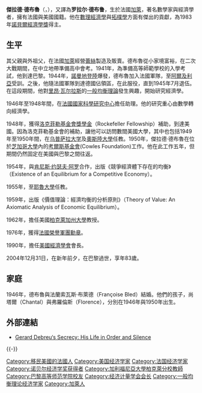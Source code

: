 {{noteTA
|G1=People
}}
{{unreferenced|time=2012-01-03T02:04:28+00:00}}
{{Infobox scientist
| name              = 傑拉德·德布魯<br>（Gérard Debreu） {{Nobel icon|1983年诺贝尔經濟学奖|诺贝尔經濟学奖}}
| image             = Debreu, Gérard (1921-2004).jpeg
| image_size        = 
| caption           = 
| birth_date        = {{birth date|1921|7|4}}
| birth_place       = {{FRA}}[[加萊|加萊]]
| death_date        = {{death date and age|2004|12|31|1921|7|4}}
| death_place       = {{FRA}}[[巴黎|巴黎]]
| residence         = {{FRA}}巴黎
| nationality       = {{FRA}}
| fields            = [[經濟學|經濟學]]
| workplaces        =  
| alma_mater        = [[巴黎高等师范学院|巴黎高等师范学院]]
| doctoral_advisor  = 
| doctoral_students = 
| known_for         = 
| awards            = [[諾貝爾經濟學獎|諾貝爾經濟學獎]] (1983)
}}

'''傑拉德·德布魯'''（{{lang-fr|Gérard Debreu}}，{{bd|1921年|7月4日|2004年|12月31日|catIdx=Debreu, Gérard}}），又譯為'''罗拉尔·德布鲁'''，生於法國[[加萊|加萊]]，著名數學家與經濟學者，擁有法國與美國國籍。他在[[數理經濟學|數理經濟學]]與[[拓樸學|拓樸學]]方面有傑出的貢獻，為1983年[[諾貝爾經濟學獎|諾貝爾經濟學獎]]得主。

==生平==
其父親與外祖父，在法國[[加萊|加萊]]經營[[蕾絲|蕾絲]]製造及販賣。德布魯從小家境富裕，在二次大戰期間，在中立地帶準備高中會考。1941年，為準備高等師範學校的入學考試，他到達巴黎。1944年，[[諾曼地登陸|諾曼地登陸]]爆發，德布魯加入法國軍隊，至[[阿爾及利亞|阿爾及利亞]]受訓。之後，他隨法國軍隊到達德國佔領區，在此服役，直到1945年7月退伍。在這段期間，他對[[里昂·瓦尔拉斯|里昂·瓦尔拉斯]]的[[一般均衡理論|一般均衡理論]]發生興趣，開始研究經濟學。

1946年至1948年間，在[[法國國家科學研究中心|法國國家科學研究中心]]擔任助理。他的研究重心由數學轉向經濟學。

1948年，獲得[[洛克菲勒基金會|洛克菲勒基金會獎學金]]（Rockefeller Fellowship）補助，到達美國。因為洛克菲勒基金會的補助，讓他可以訪問數間美國大學，其中也包括1949年至1950年間，在[[乌普萨拉大学|乌普萨拉大学]]及[[奧斯陸大學|奧斯陸大學]]任教。1950年，傑拉德·德布魯在位於[[芝加哥大學|芝加哥大學]]內的[[考爾斯基金會|考爾斯基金會]](Cowles Foundation)工作。他在此工作五年，但期間仍然固定在美國與巴黎之間往返。

1954年，與[[肯尼斯·约瑟夫·阿罗|肯尼斯·约瑟夫·阿罗]]合作，出版《競爭經濟體下存在的均衡》（Existence of an Equilibrium for a Competitive Economy）。

1955年，至[[耶魯大學|耶魯大學]]任教。

1959年，出版《價值理論：經濟均衡的分析原則》（Theory of Value: An Axiomatic Analysis of Economic Equilibrium）。

1962年，擔任美國[[柏克萊加州大學|柏克萊加州大學]]教授。

1976年，獲得[[法國榮譽軍團勳章|法國榮譽軍團勳章]]。

1990年，擔任[[美國經濟學會|美國經濟學會]]會長。

2004年12月31日，在新年前夕，在巴黎過世，享年83歲。
==家庭==
1946年，德布魯與法蘭索瓦斯·布萊德（Françoise Bled）結婚。他們的孩子，尚塔爾（Chantal）與弗羅倫斯（Florence），分別在1946年與1950年出生。

==外部連結==
* [http://hope.dukejournals.org/content/44/3/413.abstract Gerard Debreu‘s Secrecy: His Life in Order and Silence] {{Wayback|url=http://hope.dukejournals.org/content/44/3/413.abstract|date=20170106054838}}

{{-}}
{{诺贝尔经济学奖获得者}}
{{经济计量学会会长}}
{{Authority control}}
{{DEFAULTSORT:Debreu, Gérard}}
[[Category:移民美國的法國人|Category:移民美國的法國人]]
[[Category:美国经济学家|Category:美国经济学家]]
[[Category:法国经济学家|Category:法国经济学家]]
[[Category:诺贝尔经济学奖获得者|Category:诺贝尔经济学奖获得者]]
[[Category:加利福尼亞大學柏克萊分校教師|Category:加利福尼亞大學柏克萊分校教師]]
[[Category:巴黎高等师范学院校友|Category:巴黎高等师范学院校友]]
[[Category:经济计量学会会长|Category:经济计量学会会长]]
[[Category:一般均衡理论经济学家|Category:一般均衡理论经济学家]]
[[Category:加萊人|Category:加萊人]]